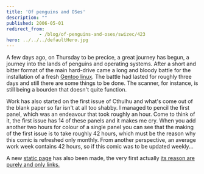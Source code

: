 ```yaml
---
title: 'Of penguins and OSes'
description: ""
published: 2006-05-01
redirect_from: 
            - /blog/of-penguins-and-oses/swizec/423
hero: ../../../defaultHero.jpg
---
```

A few days ago, on Thursday to be precice, a great journey has begun, a journey into the lands of penguins and operating systems. After a short and bitter format of the main hard-drive came a long and bloody battle for the installation of a fresh [Gentoo linux](http://gentoo.org). The battle had lasted for roughly three days and still there are some things to be done. The scanner, for instance, is still being a bourden that doesn&#x27;t quite function.

Work has also started on the first issue of Cthulhu and what&#x27;s come out of the blank paper so far isn&#x27;t at all too shabby. I managed to pencil the first panel, which was an endeavour that took roughly an hour. Come to think of it, the first issue has 14 of these panels and it makes me cry. When you add another two hours for colour of a single panel you can see that the making of the first issue is to take roughly 42 hours, which must be the reason why this comic is refreshed only monthly. From another perspective, an average work week contains 42 hours, so if this comic was to be updated weekly...

A new [static page](http://swizec.com/index.php/mode=pages/submode=Links) has also been made, the very first actually [its](http://swizec.com/index.php/mode=pages/submode=Links)[ reason are purely and only ](http://swizec.com/index.php/mode=pages/submode=Links)[links.](http://swizec.com/index.php/mode=pages/submode=Links)
